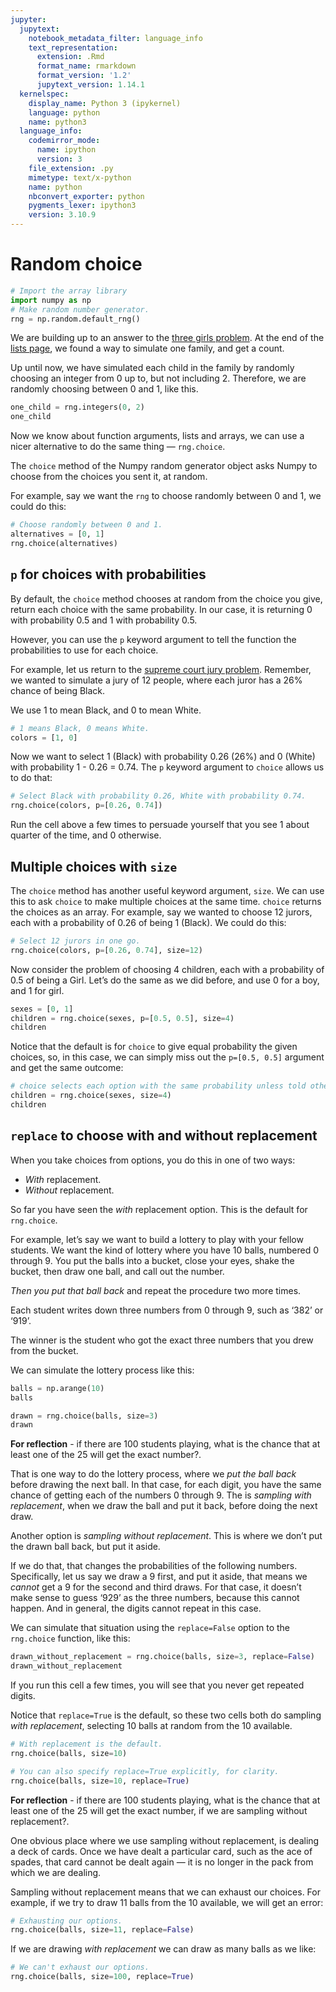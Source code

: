 ```yaml
---
jupyter:
  jupytext:
    notebook_metadata_filter: language_info
    text_representation:
      extension: .Rmd
      format_name: rmarkdown
      format_version: '1.2'
      jupytext_version: 1.14.1
  kernelspec:
    display_name: Python 3 (ipykernel)
    language: python
    name: python3
  language_info:
    codemirror_mode:
      name: ipython
      version: 3
    file_extension: .py
    mimetype: text/x-python
    name: python
    nbconvert_exporter: python
    pygments_lexer: ipython3
    version: 3.10.9
---
```


# Random choice

```python
# Import the array library
import numpy as np
# Make random number generator.
rng = np.random.default_rng()
```

We are building up to an answer to the [three girls
problem](../code-basics/three_girls).  At the end of the [lists
page](../data-types/lists), we found a way to simulate one family, and get a
count.

Up until now, we have simulated each child in the family by randomly choosing
an integer from 0 up to, but not including 2.  Therefore, we are randomly
choosing between 0 and 1, like this.

```python
one_child = rng.integers(0, 2)
one_child
```

Now we know about function arguments, lists and arrays, we can use a nicer
alternative to do the same thing — `rng.choice`.

The `choice` method of the Numpy random generator object asks Numpy to choose
from the choices you sent it, at random.

For example, say we want the `rng` to choose randomly between 0 and 1, we could
do this:

```python
# Choose randomly between 0 and 1.
alternatives = [0, 1]
rng.choice(alternatives)
```

## `p` for choices with probabilities


By default, the `choice` method chooses at random from the choice you give,
return each choice with the same probability.   In our case, it is returning 0
with probability 0.5 and 1 with probability 0.5.

However, you can use the `p` keyword argument to tell the function the probabilities to use for each choice.

For example, let us return to the [supreme court jury
problem](../code-basics/sampling_problem).  Remember, we wanted to simulate
a jury of 12 people, where each juror has a 26% chance of being Black.

We use 1 to mean Black, and 0 to mean White.

```python
# 1 means Black, 0 means White.
colors = [1, 0]
```

Now we want to select 1 (Black) with probability 0.26 (26%) and 0 (White) with
probability 1 - 0.26 = 0.74.  The `p` keyword argument to `choice` allows us to
do that:


```python
# Select Black with probability 0.26, White with probability 0.74.
rng.choice(colors, p=[0.26, 0.74])
```

Run the cell above a few times to persuade yourself that you see 1 about
quarter of the time, and 0 otherwise.


## Multiple choices with `size`

The `choice` method has another useful keyword argument, `size`.  We can use
this to ask `choice` to make multiple choices at the same time.  `choice`
returns the choices as an array.  For example, say we wanted to choose 12
jurors, each with a probability of 0.26 of being 1 (Black).  We could do this:

```python
# Select 12 jurors in one go.
rng.choice(colors, p=[0.26, 0.74], size=12)
```

Now consider the problem of choosing 4 children, each with a probability of 0.5
of being a Girl.  Let's do the same as we did before, and use 0 for a boy, and
1 for girl.

```python
sexes = [0, 1]
children = rng.choice(sexes, p=[0.5, 0.5], size=4)
children
```

Notice that the default is for `choice` to give equal probability the given
choices, so, in this case, we can simply miss out the `p=[0.5, 0.5]` argument
and get the same outcome:

```python
# choice selects each option with the same probability unless told otherwise.
children = rng.choice(sexes, size=4)
children
```


## `replace` to choose with and without replacement

When you take choices from options, you do this in one of two ways:

* *With* replacement.
* *Without* replacement.

So far you have seen the *with* replacement option.  This is the default for `rng.choice`.

For example, let's say we want to build a lottery to play with your fellow
students.  We want the kind of lottery where you have 10 balls, numbered 0
through 9.  You put the balls into a bucket, close your eyes, shake the bucket,
then draw one ball, and call out the number.

*Then you put that ball back* and repeat the procedure two more times.

Each student writes down three numbers from 0 through 9, such as '382' or '919'.

The winner is the student who got the exact three numbers that you drew from
the bucket.

We can simulate the lottery process like this:

```python
balls = np.arange(10)
balls
```

```python
drawn = rng.choice(balls, size=3)
drawn
```

**For reflection** - if there are 100 students playing, what is the chance that
at least one of the 25 will get the exact number?.

That is one way to do the lottery process, where we *put the ball back* before
drawing the next ball.  In that case, for each digit, you have the same chance
of getting each of the numbers 0 through 9.  The is *sampling with
replacement*, when we draw the ball and put it back, before doing the next
draw.

Another option is *sampling without replacement*.  This is where we don't put
the drawn ball back, but put it aside.

If we do that, that changes the probabilities of the following numbers.
Specifically, let us say we draw a 9 first, and put it aside, that means we
*cannot* get a 9 for the second and third draws.  For that case, it doesn't
make sense to guess '929' as the three numbers, because this cannot happen. And
in general, the digits cannot repeat in this case.

We can simulate that situation using the `replace=False` option to the
`rng.choice` function, like this:

```python
drawn_without_replacement = rng.choice(balls, size=3, replace=False)
drawn_without_replacement
```

If you run this cell a few times, you will see that you never get repeated
digits.

Notice that `replace=True` is the default, so these two cells both do sampling
*with replacement*, selecting 10 balls at random from the 10 available.

```python
# With replacement is the default.
rng.choice(balls, size=10)
```

```python
# You can also specify replace=True explicitly, for clarity.
rng.choice(balls, size=10, replace=True)
```

**For reflection** - if there are 100 students playing, what is the chance that
at least one of the 25 will get the exact number, if we are sampling without
replacement?.

One obvious place where we use sampling without replacement, is dealing a
deck of cards.  Once we have dealt a particular card, such as the ace of
spades, that card cannot be dealt again — it is no longer in the pack from
which we are dealing.

Sampling without replacement means that we can exhaust our choices.  For
example, if we try to draw 11 balls from the 10 available, we will get an
error:

```python
# Exhausting our options.
rng.choice(balls, size=11, replace=False)
```

If we are drawing *with replacement* we can draw as many balls as we like:

```python
# We can't exhaust our options.
rng.choice(balls, size=100, replace=True)
```
